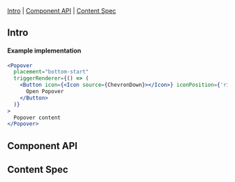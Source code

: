
<Meta of={PopoverStories} />

<Title>Popover</Title>

[Intro](#Intro) | [Component API](#ComponentAPI) | [Content Spec](#ContentSpec)

## Intro <a id="Intro" />

<Canvas of={PopoverStories.Default} sourceState="none" />

#### Example implementation

```jsx
<Popover
  placement="bottom-start"
  triggerRenderer={() => (
    <Button icon={<Icon source={ChevronDown}></Icon>} iconPosition={'right'}>
      Open Popover
    </Button>
  )}
>
  Popover content
</Popover>
```

## Component API <a id="ComponentAPI" />

<ArgTypes of={PopoverStories.Default} />

## Content Spec <a id="ContentSpec" />

<Figma
  showLink
  height="100%"
  url="https://www.figma.com/file/9FDwjR8lYvincseDkKypC4/Component-Documentations?type=design&node-id=654-41901&mode=dev"
/>
